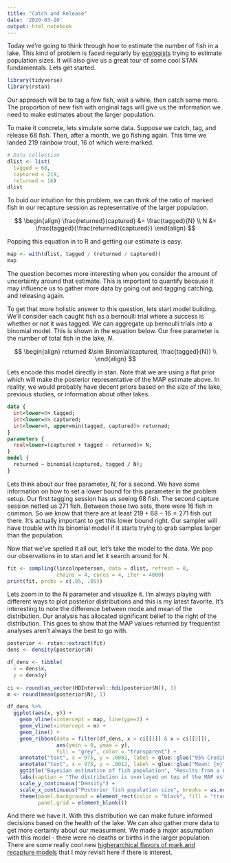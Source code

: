 ```yaml
---
title: "Catch and Release"
date: '2020-03-20'
output: html_notebook
---
```


Today we're going to think through how to estimate the number of fish in a lake. This kind of problem is faced regularly by [ecologists](https://en.wikipedia.org/wiki/Mark_and_recapture) trying to estimate population sizes. It will also give us a great tour of some cool STAN fundamentals. Lets get started.

```r
library(tidyverse)
library(rstan)
```

Our approach will be to tag a few fish, wait a while, then catch some more. The proportion of new fish with original tags will give us the information we need to make estimates about the larger population.

To make it concrete, lets simulate some data. Suppose we catch, tag, and release 68 fish. Then, after a month, we go fishing again. This time we landed 219 rainbow trout, 16 of which were marked.

```r
# Data collection
dlist <- list(
  tagged = 68,
  captured = 219,
  returned = 16)
dlist
```

To buid our intuition for this problem, we can think of the ratio of marked fish in our recapture session as representative of the larger population.

$$
\begin{align}
\frac{returned}{captured} &= \frac{tagged}{N} \\
N &= \frac{tagged}{\frac{returned}{captured}}
\end{align}
$$

Popping this equation in to R and getting our estimate is easy. 

```r
map <- with(dlist, tagged / (returned / captured))
map
```

The question becomes more interesting when you consider the amount of uncertainty around that estimate. This is important to quantify because it may influence us to gather more data by going out and tagging catching, and releasing again.

To get that more holistic answer to this question, lets start model building. We'll consider each caught fish as a bernoulli trial where a success is whether or not it was tagged. We can aggregate up bernoulli trials into a binomial model. This is shown in the equation below. Our free parameter is the number of total fish in the lake, $N$. 

$$
\begin{align}
returned &\sim Binomial(captured, \frac{tagged}{N}) \\
\end{align}
$$

Lets encode this model directly in stan. Note that we are using a flat prior which will make the posterior representative of the MAP estimate above. In reality, we would probably have decent priors based on the size of the lake, previous studies, or information about other lakes. 

```stan
data {
  int<lower=0> tagged;
  int<lower=0> captured;
  int<lower=0, upper=min(tagged, captured)> returned;
}
parameters {
  real<lower=(captured + tagged - returned)> N;
}
model {
  returned ~ binomial(captured, tagged / N);
}
```

Lets think about our free parameter, $N$, for a second. We have some information on how to set a lower bound for this parameter in the problem setup. Our first tagging session has us seeing 68 fish. The second capture session netted us 271 fish. Between those two sets, there were 16 fish in common. So we know that there are at least $219 + 68 - 16 = 271$ fish out there. It's actually important to get this lower bound right. Our sampler will have trouble with its binomial model if it starts trying to grab samples larger than the population.

Now that we've spelled it all out, let's take the model to the data. We pop our observations in to stan and let it search around for N.

```r
fit <- sampling(lincolnpeterson, data = dlist, refresh = 0,
                chains = 4, cores = 4, iter = 4000)
print(fit, probs = c(.95, .05))
```

Lets zoom in to the N parameter and visualize it. I'm always playing with different ways to plot posterior distributions and this is my latest favorite. It's interesting to note the difference between mode and mean of the distribution. Our analysis has allocated significant belief to the right of the distribution. This goes to show that the MAP values returned by frequentist analyses aren't always the best to go with.

```r
posterior <- rstan::extract(fit)
dens <- density(posterior$N)

df_dens <- tibble(
  x = dens$x,
  y = dens$y)
  
ci <- round(as_vector(HDInterval::hdi(posterior$N)), 1)
m <- round(mean(posterior$N), 1)

df_dens %>% 
  ggplot(aes(x, y)) +
    geom_vline(xintercept = map, linetype=2) +
    geom_vline(xintercept = m) +
    geom_line() +
    geom_ribbon(data = filter(df_dens, x > ci[[1]] & x < ci[[2]]),
                aes(ymin = 0, ymax = y),
                fill = "grey", color = "transparent") +
    annotate("text", x = 975, y = .0002, label = glue::glue("95% Credibe Interval\n[{ci[1]}, {ci[2]}]")) +
    annotate("text", x = 975, y = .0012, label = glue::glue("Mean: {m}")) +
    ggtitle("Bayesian estimation of fish population", "Results from a Lincoln-Peterson simulation") +
    labs(caption = "The distribution is overlayed on top of the MAP estimate calculated earlier (dotted line) and the mean (solid line)") +
    scale_y_continuous("Density") +
    scale_x_continuous("Posterior fish population size", breaks = as.numeric(c(ci, m, map))) +
    theme(panel.background = element_rect(color = "black", fill = "transparent"),
          panel.grid = element_blank())
```

And there we have it. With this distribution we can make future informed decisions based on the health of the lake. We can also gather more data to get more certainty about our measurment. We made a major assumption with this model - there were no deaths or births in the larger population. There are some really cool new [higherarchical flavors of mark and recapture models](http://www.stats.otago.ac.nz/webdata/resources/matthew_schofield/PhD_research/PhDThesisrevised.pdf) that I may revisit here if there is interest.

